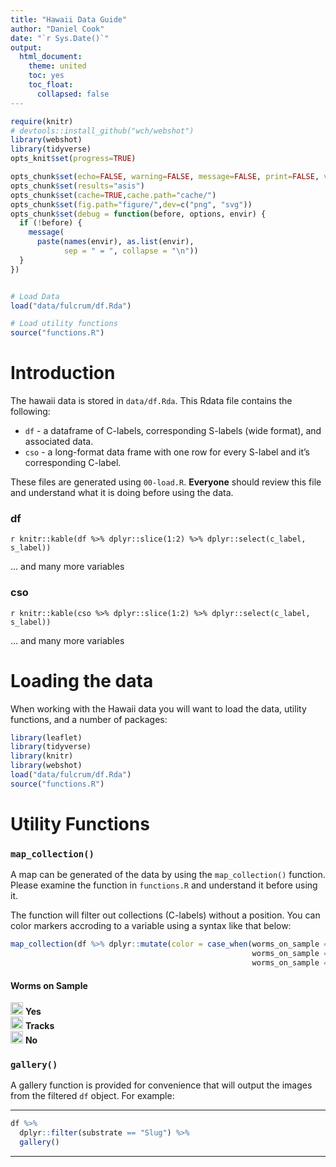 ```yaml
---
title: "Hawaii Data Guide"
author: "Daniel Cook"
date: "`r Sys.Date()`"
output: 
  html_document:
    theme: united
    toc: yes
    toc_float:
      collapsed: false
---
```


```r
require(knitr)
# devtools::install_github("wch/webshot")
library(webshot)
library(tidyverse)
opts_knit$set(progress=TRUE)

opts_chunk$set(echo=FALSE, warning=FALSE, message=FALSE, print=FALSE, verbose=TRUE)
opts_chunk$set(results="asis")
opts_chunk$set(cache=TRUE,cache.path="cache/")
opts_chunk$set(fig.path="figure/",dev=c("png", "svg"))
opts_chunk$set(debug = function(before, options, envir) {
  if (!before) {
    message(
      paste(names(envir), as.list(envir),
            sep = " = ", collapse = "\n"))
  }
})


# Load Data
load("data/fulcrum/df.Rda")

# Load utility functions
source("functions.R")

```

#  Introduction

The hawaii data is stored in `data/df.Rda`. This Rdata file contains the following:

* `df` - a dataframe of C-labels, corresponding S-labels (wide format), and associated data.
* `cso` - a long-format data frame with one row for every S-label and it's corresponding C-label.

These files are generated using `00-load.R`. __Everyone__ should review this file and understand what it is doing before using the data.

### df

`r knitr::kable(df %>% dplyr::slice(1:2) %>% dplyr::select(c_label, s_label))`

... and many more variables

### cso

`r knitr::kable(cso %>% dplyr::slice(1:2) %>% dplyr::select(c_label, s_label))`

... and many more variables

# Loading the data

When working with the Hawaii data you will want to load the data, utility functions, and a number of packages:

```r
library(leaflet)
library(tidyverse)
library(knitr)
library(webshot)
load("data/fulcrum/df.Rda")
source("functions.R")
```

# Utility Functions

### `map_collection()`

A map can be generated of the data by using the `map_collection()` function. Please examine the function in `functions.R` and understand it before using it.

The function will filter out collections (C-labels) without a position. You can color markers accroding to a variable using a syntax like that below:

```r
map_collection(df %>% dplyr::mutate(color = case_when(worms_on_sample == "Yes" ~ "green",
                                                      worms_on_sample == "Tracks" ~ "orange",
                                                      worms_on_sample == "No" ~ "grey")) , "color")
```

<h4>Worms on Sample</h4>
<div><img src='https://storage.googleapis.com/andersenlab.org/img/green.svg' width='20px'> __Yes__</div>
<div><img src='https://storage.googleapis.com/andersenlab.org/img/orange.svg' width='20px'> __Tracks__</div>
<div><img src='https://storage.googleapis.com/andersenlab.org/img/grey.svg' width='20px'> __No__</div>

### `gallery()`

A gallery function is provided for convenience that will output the images from the filtered `df` object. For example:

- - - -

```r

df %>%
  dplyr::filter(substrate == "Slug") %>%
  gallery()

```

- - - -

